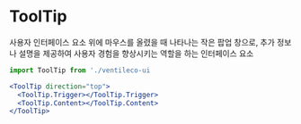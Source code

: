
<Meta title="COMPONENTS/ToolTip" />

# ToolTip

사용자 인터페이스 요소 위에 마우스를 올렸을 때 나타나는 작은 팝업 창으로, 추가 정보나 설명을 제공하여 사용자 경험을 향상시키는 역할을 하는 인터페이스 요소

```jsx
import ToolTip from './ventileco-ui
```

```jsx
<ToolTip direction="top">
  <ToolTip.Trigger></ToolTip.Trigger>
  <ToolTip.Content></ToolTip.Content>
</ToolTip>
```
